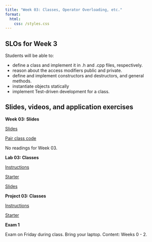 ```yaml
---
title: "Week 03: Classes, Operator Overloading, etc."
format: 
  html:
    css: /styles.css
---
```


## SLOs for Week 3

Students will be able to:

-   define a class and implement it in .h and .cpp files, respectively.
-   reason about the access modifiers public and private.
-   define and implement constructors and destructors, and general methods.
-   instantiate objects statically
-   implement Test-driven development for a class.

## Slides, videos, and application exercises

:::::: slide-deck
**Week 03: Slides**

::: slides
[Slides](https://docs.google.com/presentation/d/1MHIPb67PUzT9cdGHwnfcYBP5MlFd6_wg44jWBtG3UGc/edit#slide=id.p)
:::

::: starter
[Pair class code](https://calvincollege-my.sharepoint.com/:f:/g/personal/vtn2_calvin_edu/EqWAkf_d_K9LhEMlAuJ6ibUBYDWKLhX2GuafwPg2AJWC3Q?e=YRLb30)
:::

::: reading
No readings for Week 03.
:::
::::::

<!-- ## Lab -->

:::::: lab
**Lab 03: Classes**

::: instructions
[Instructions](/labs/lab03.qmd)
:::

::: starter
[Starter](https://classroom.github.com/a/sC4_rfPV){target="_blank"}
:::

::: slides
[Slides](/slides/lab03-slides.qmd)
:::
::::::

<!-- ## Homework assignments -->

::::: homework
**Project 03: Classes**

::: instructions
[Instructions](/projects/proj03.qmd)
:::

::: starter
[Starter](){target="_blank"}
:::
:::::

::: exam
**Exam 1**

Exam on Friday during class. Bring your laptop. Content: Weeks 0 - 2.
:::